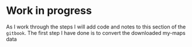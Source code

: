 # Work in progress {#wnp}

As I work through the steps I will add code and notes to this section of the `gitbook`. The first step I have done is to convert the downloaded my-maps data 
